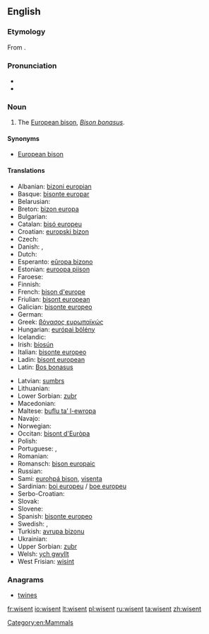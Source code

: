 {{wikipedia}}
==English==

===Etymology===
From {{etyl|de}} {{term|Wisent}}.

===Pronunciation===
* {{IPA|/ˈwɪzənt/}}
* {{IPA|/ˈviːzənt/}}

===Noun===
{{en-noun}}

# The [[European bison]], ''[[Bison bonasus]]''.

====Synonyms====
* [[European bison]]

====Translations====
{{trans-top|The European bison, ''Bison bonasus''}}
* Albanian: [[bizoni europian]]
* Basque: [[bisonte europar]]
* Belarusian: {{t-|be|зубр|xs=Belarusian}}
* Breton: [[bizon europa]]
* Bulgarian: {{t-|bg|бизон|m|tr=bizon}}
* Catalan: [[bisó europeu]]
* Croatian: [[europski bizon]]
* Czech: {{t+|cs|zubr}}
* Danish: {{t-|da|visent}}, {{t-|da|europæisk bison}}
* Dutch: {{t-|nl|wisent|m}}
* Esperanto: [[eŭropa bizono]]
* Estonian: [[euroopa piison]]
* Faroese: {{t-|fo|evropiskur bisonur}}
* Finnish: {{t-|fi|visentti}}
* French: [[bison d'europe]] {{m}}
* Friulian: [[bisont european]]
* Galician: [[bisonte europeo]]
* German: {{t+|de|Wisent|m}}
* Greek: [[βόνασος ευρωπαϊκώς]] {{m}}
* Hungarian: [[európai bölény]]
* Icelandic: {{t-|is|evrópskur vísundur|m}}
* Irish: [[bíosún]]
* Italian: [[bisonte europeo]] {{m}}
* Ladin: [[bisont european]]
* Latin: [[Bos bonasus]] {{m}}
{{trans-mid}}
* Latvian: [[sumbrs]]
* Lithuanian: {{t+|lt|stumbras|xs=Lithuanian}}
* Lower Sorbian: [[zubr]]
* Macedonian: {{t-|mk|европски бизон|m|tr=evropski bizon}}
* Maltese: [[buflu ta’ l-ewropa]] {{m}}
* Navajo: {{tø|nv|Béésh Bichʼahníí bikéyahdę́ę́ʼ ayání}}
* Norwegian: {{t-|no|europeisk bison}}
* Occitan: [[bisont d'Euròpa]]
* Polish: {{t+|pl|żubr|m}}
* Portuguese: {{t-|pt|bisão europeu|m}}, {{t-|pt|bisonte europeu}}
* Romanian: {{t+|ro|zimbru}}
* Romansch: [[bison europaic]]
* Russian: {{t+|ru|зубр|m|tr=zubr}}
* Sami: [[eurohpá bison]], [[visenta]]
* Sardinian: [[boi europeu]] / [[boe europeu]]
* Serbo-Croatian: {{t|sh|еуропски бизон|m|tr=[[europski bizon]]|sc=Cyrl}}
* Slovak: {{t-|sk|zubor|m}}
* Slovene: {{t-|sl|zober|m}}
* Spanish: [[bisonte europeo]] {{m}}
* Swedish: {{t+|sv|visent}}, {{t+|sv|europeisk bison}}
* Turkish: [[avrupa bizonu]]
* Ukrainian: {{t-|uk|зубр|m|tr=zubr|xs=Ukrainian}}
* Upper Sorbian: [[zubr]]
* Welsh: [[ych gwyllt]]
* West Frisian: [[wisint]]
{{trans-bottom}}

===Anagrams===
* [[twines#English|twines]]

[[Category:en:Mammals]]

[[fr:wisent]]
[[io:wisent]]
[[lt:wisent]]
[[pl:wisent]]
[[ru:wisent]]
[[ta:wisent]]
[[zh:wisent]]